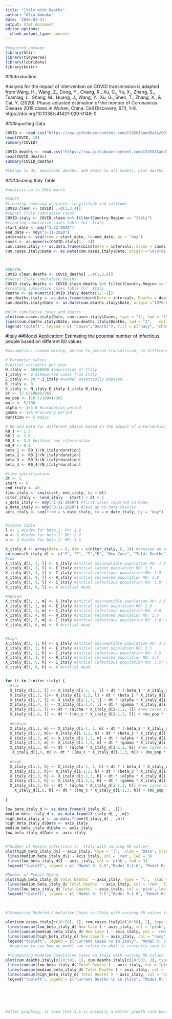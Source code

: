 ```yaml
---
title: "Italy with Deaths"
author: "Afia Amoako"
date: '2020-03-31'
output: html_document
editor_options: 
  chunk_output_type: console
---
```


```r
#required package
library(httr)
library(tidyverse)
library(lubridate)
library(knitr)
```


##Introduction

Analysis for the impact of intervention on COVID transmission is adapted from Wang, H., Wang, Z., Dong, Y., Chang, R., Xu, C., Yu, X., Zhang, S., Tsamlag, L., Shang, M., Huang, J., Wang, Y., Xu, G., Shen, T., Zhang, X., & Cai, Y. (2020). Phase-adjusted estimation of the number of Coronavirus Disease 2019 cases in Wuhan, China. Cell Discovery, 6(1), 1–8. https://doi.org/10.1038/s41421-020-0148-0


###Importing Data 
```r
COVID <- read.csv("https://raw.githubusercontent.com/CSSEGISandData/COVID-19/master/csse_covid_19_data/csse_covid_19_time_series/time_series_covid19_confirmed_global.csv")
head(COVID, 10)
summary(COVID)

COVID_deaths <- read.csv("https://raw.githubusercontent.com/CSSEGISandData/COVID-19/master/csse_covid_19_data/csse_covid_19_time_series/time_series_covid19_deaths_global.csv")
head(COVID_deaths)
summary(COVID_deaths)

#things to do, downloads deaths, add death to all models, plot deaths 
```

###Cleaning Italy Table 
```r
#analysis up to 28th march 

#CASES
#cleaning removing province, longititude and latitude 
COVID.clean <- COVID[ ,-c(1,3,4)]
#subset Italy cumulative cases
COVID.italy <- COVID.clean %>% filter(Country.Region == "Italy")
#creating cumulative cases table for  Italy 
start_date <- mdy("1-22-2020")
end_date <- mdy("3-31-2020")
intervals <- seq(from = start_date, to=end_date, by = "day")
cases <- as.numeric(COVID.italy[1, -1])
cum.cases.italy <- as.data.frame(cbind(Date = intervals, Cases = cases))
cum.cases.italy$Date <- as.Date(cum.cases.italy$Date, origin ="1970-01-01")



#DEATHS
COVID.clean.deaths <- COVID_deaths[ ,-c(1,3,4)]
#subset Italy cumulative deaths
COVID.italy.deaths <- COVID.clean.deaths %>% filter(Country.Region == "Italy")
#creating cumulative cases table for  Italy 
deaths <- as.numeric(COVID.italy.deaths[1, -1])
cum.deaths.italy <- as.data.frame(cbind(Date = intervals, Deaths = deaths))
cum.deaths.italy$Date <- as.Date(cum.deaths.italy$Date, origin ="1970-01-01")

#plot.cumulative cases and Deaths 
plot(cum.cases.italy$Date, cum.cases.italy$Cases, type = "l", lwd = "3", col = "navy", main = "Cumulative Cases in Italy", xlab = "Date", ylab = "Cases", ylim = c(0,100000))
lines(cum.deaths.italy$Date, cum.deaths.italy$Deaths, lwd = "3",   col = "chartreuse4")
legend("topleft", legend = c( "Cases","Deaths"), fill = c("navy", "chartreuse4"), col = c("navy", "chartreuse4"), cex = 0.5)
```

#Italy
##Model Application: Estimating the potential number of infectious people based on different R0 values
```r
#assumption: random mixing, person to person transmission, no difference in individual immunity, no deaths

# Parameter values
#initial variables per year
N_italy <- 60480000 #population of Italy
I_italy <- 2 #ikmported cases from Italy
E_italy <- 20 * I_italy #number potentially exposed
R_italy <- 0 
S_italy <- N_italy-E_italy-I_italy-R_italy
br <- (7.6/1000)/365
mu_pop <- (10.7/1000)/365
mu_c <- 5/100
alpha <- 1/5.6 #incubation period
gamma <- 1/5 #recovery period
duration <- 5 #days 

# R0 and beta for different phases based on the impact of intervention to minimize transmission
R0_1 <- 1.5 
R0_2 <- 2.6
R0_3 <- 3.5 #without any intervention
R0_4 <- 0.9
beta_1 <- R0_1/(N_italy*duration)
beta_2 <- R0_2/(N_italy*duration)
beta_3 <- R0_3/(N_italy*duration)
beta_4 <- R0_4/(N_italy*duration)

#time specification
dt <- 1
start <- 0
end_italy <- 40
time_italy <- seq(start, end_italy, by = dt)
niter_italy <- (end_italy - start) / dt + 1
s_date_italy <- mdy("1-31-2020") #first cases reported in Rome
e_date_italy <- mdy("3-11-2020") #last up to date results
axis_italy <- seq(from = s_date_italy, to = e_date_italy, by = "day")


#create table
l <- 1 #index for beta_1: R0: 1.9
m <- 2 #index for beta_2: R0: 2.6
h <- 3 #index for beta_2: R0: 3.5

X_italy_d <- array(data = 0, dim = c(niter_italy, 6, 3)) #created an array to catch the results
colnames(X_italy_d) <- c("S", "E", "I","R", "New Case", "Total Deaths")
#low
X_italy_d[1, 1, l] <- S_italy #initial susuceptible population R0: 1.9
X_italy_d[1, 2, l] <- E_italy #initial latent population R0: 1.9
X_italy_d[1, 3, l] <- I_italy #initial infectious population R0: 1.9
X_italy_d[1, 4, l] <- R_italy #initial recovered population R0: 1.9
X_italy_d[1, 5, l] <- I_italy #initial infectious population R0: 1.9: using this row to count the number of new cases for cumulative incidence calculation.
X_italy_d[1, 6, l] <- 0 #initial dead

#medium
X_italy_d[1, 1, m] <- S_italy #initial susuceptible population R0: 2.6
X_italy_d[1, 2, m] <- E_italy #initial latent population R0: 2.6
X_italy_d[1, 3, m] <- I_italy #initial infectious population R0: 2.6
X_italy_d[1, 4, m] <- R_italy #initial recovered population R0: 2.6
X_italy_d[1, 5, m] <- I_italy #initial infectious population R0: 2.6: using this row to count the number of new cases for cumulative incidence calculation.
X_italy_d[1, 6, m] <- 0 #initial dead


#high 
X_italy_d[1, 1, h] <- S_italy #initial susuceptible population R0: 3.5
X_italy_d[1, 2, h] <- E_italy #initial latent population R0: 3.5
X_italy_d[1, 3, h] <- I_italy #initial infectious population R0: 3.5
X_italy_d[1, 4, h] <- R_italy #initial recovered population R0: 3.5
X_italy_d[1, 5, h] <- I_italy #initial infectious population R0: 3.5: using this row to count the number of new cases for cumulative incidence calculation.
X_italy_d[1, 6, h] <- 0 #initial dead


for (i in 2:niter_italy) { 
  #low
  X_italy_d[i,1, l] <- X_italy_d[i-1, 1, l] + dt * (-beta_1 * X_italy_d[i-1,1,l] * X_italy_d[i-1,3,l] - mu_pop * X_italy_d[i-1,1,l] + br * sum(X_italy_d[i-1,c(1:4) ,l]) )  #S
  X_italy_d[i,2, l]<- X_italy_d[i-1,2, l] + dt * (beta_1 * X_italy_d[i-1,1,l] *  X_italy_d[i-1,3,l] - (alpha + mu_pop) * X_italy_d[i-1,2,l]) #E
  X_italy_d[i,3, l] <- X_italy_d[i-1,3, l] + dt * (alpha * X_italy_d[i-1,2, l] - (gamma + mu_pop) * X_italy_d[i-1,3, l] - mu_c * X_italy_d[i-1,3, l])  #I 
  X_italy_d[i,4, l] <- X_italy_d[i-1,4, l] + dt * (gamma * X_italy_d[i-1,3, l] - mu_pop * X_italy_d[i-1,4, l]) #R
  X_italy_d[i,5, l] <- dt * (alpha * X_italy_d[i-1,2, l]) #new cases added 
  X_italy_d[i,6, l] <- dt * ((mu_c * X_italy_d[i-1,3, l]) + (mu_pop * (X_italy_d[i-1,1,l] + X_italy_d[i-1,2,l] + X_italy_d[i-1,3,l] + X_italy_d[i-1,4, l])))
  
  #medium
  X_italy_d[i,1, m] <- X_italy_d[i-1, 1, m] + dt * (-beta_2 * X_italy_d[i-1,1,m] * X_italy_d[i-1,3,m] - mu_pop * X_italy_d[i-1,1,m] + br * sum(X_italy_d[i-1, ,m]))  #S
  X_italy_d[i,2, m]<- X_italy_d[i-1,2, m] + dt * (beta_2 * X_italy_d[i-1,1,m] *  X_italy_d[i-1,3,m] - (alpha + mu_pop) * X_italy_d[i-1,2,m]) #E
  X_italy_d[i,3, m] <- X_italy_d[i-1,3, m] + dt * (alpha * X_italy_d[i-1,2, m] - (gamma + mu_pop) * X_italy_d[i-1,3, m] - mu_c * X_italy_d[i-1,3, m])  #I 
  X_italy_d[i,4, m] <- X_italy_d[i-1,4, m] + dt * (gamma * X_italy_d[i-1,3, m] - mu_pop * X_italy_d[i-1,4, m]) #R
  X_italy_d[i,5, m] <- dt * (alpha * X_italy_d[i-1,2, m]) #new cases added 
   X_italy_d[i,6, m] <- dt * ((mu_c * X_italy_d[i-1,3, m]) + (mu_pop * (X_italy_d[i-1,1,m] + X_italy_d[i-1,2,m] + X_italy_d[i-1,3,m] + X_italy_d[i-1,4, m])))
   
  #high
  X_italy_d[i,1, h] <- X_italy_d[i-1, 1, h] + dt * (-beta_3 * X_italy_d[i-1,1,h] * X_italy_d[i-1,3,h] - mu_pop * X_italy_d[i-1,1,h] + br * sum(X_italy_d[i-1, ,m]))  #S
  X_italy_d[i,2, h]<- X_italy_d[i-1,2, h] + dt * (beta_3 * X_italy_d[i-1,1,h] *  X_italy_d[i-1,3,h] - (alpha + mu_pop) * X_italy_d[i-1,2,h]) #E
  X_italy_d[i,3, h] <- X_italy_d[i-1,3, h] + dt * (alpha * X_italy_d[i-1,2, h] - (gamma + mu_pop) * X_italy_d[i-1,3, h] - mu_c * X_italy_d[i-1,3, h])  #I 
  X_italy_d[i,4, h] <- X_italy_d[i-1,4, h] + dt * (gamma * X_italy_d[i-1,3, h] - mu_pop * X_italy_d[i-1,4, h]) #R
  X_italy_d[i,5, h] <- dt * (alpha * X_italy_d[i-1,2, h]) #new cases added 
    X_italy_d[i,6, h] <- dt * ((mu_c * X_italy_d[i-1,3, h]) + (mu_pop * (X_italy_d[i-1,1,h] + X_italy_d[i-1,2,h] + X_italy_d[i-1,3,h] + X_italy_d[i-1,4, h])))
  
}

low_beta_italy_d <- as.data.frame(X_italy_d[ , ,l])
medium_beta_italy_d <- as.data.frame(X_italy_d[ , ,m])
high_beta_italy_d <- as.data.frame(X_italy_d[ , ,h])
high_beta_italy_d$Date <- axis_italy
medium_beta_italy_d$Date <- axis_italy
low_beta_italy_d$Date <- axis_italy


#"Number of People Infectious in  Italy with varying R0 values",
plot(high_beta_italy_d$I ~ axis_italy, type = 'l',  xlab = "Date", ylab = "Number of People Infectious", col = 'navy', lwd = 3, ylim = c(0,5000))
 lines(medium_beta_italy_d$I ~ axis_italy, col = 'red', lwd = 3)
 lines(low_beta_italy_d$I ~ axis_italy, col = 'pink', lwd = 3)
 legend("topleft", legend = c( "Model R: 3.5","Model R:2.6", "Model R: 1.5"), fill = c("navy", "red", "pink"), col = c("navy", "red", "pink"), cex = 0.5)

#Number of People Dying 
plot(high_beta_italy_d$`Total Deaths` ~ axis_italy, type = 'l',  xlab = "Date", ylab = "Number of People Dead", col = 'navy', lwd = 3)
 lines(medium_beta_italy_d$`Total Deaths` ~ axis_italy, col = 'red', lwd = 3)
 lines(low_beta_italy_d$`Total Deaths` ~ axis_italy, col = 'pink', lwd = 3)
 legend("topleft", legend = c( "Model R: 3.5","Model R:2.6", "Model R: 1.5"), fill = c("navy", "red", "pink"), col = c("navy", "red", "pink"), cex = 0.5)
 
 
  
#"Comparing Modeled Cumulative Cases in Italy with varying R0 values to current cases",

plot(cum.cases.italy[c(10:50), 1], cum.cases.italy[c(10:50), 2], type = 'l', xlab = "Date", ylab = "Cumulative Cases", col = "chartreuse4", lwd = 3)
 lines(cumsum(low_beta_italy_d$`New Case`) ~ axis_italy, col = "pink", lwd = 3)
 lines(cumsum(medium_beta_italy_d$`New Case`) ~ axis_italy, col = 'red', lwd = 3)
 lines(cumsum(high_beta_italy_d$`New Case`) ~ axis_italy, col = "navy", lwd = 3)
 legend("topleft", legend = c("Current Cases \n in Italy", "Model R: 3.5","Model R:2.6", "Model R:1.5"), fill = c("chartreuse4", "navy", "red", "pink"), col = c("chartreuse4", "navy", "red", "pink"), cex = 0.5)
  #caption to see how my model can relate to what is currently seen in italy, I used the model to calculate the number of new infectious people occuring based on the number of people moving into the I column and compared this to the current information on cumulative cases. This will allow me to compare with current cases. 
 
 #"Comparing Modeled Cumulative Cases in Italy with varying R0 values to current cases",
plot(cum.deaths.italy[c(10:50), 1], cum.deaths.italy[c(10:50), 2], type = 'l', xlab = "Date", ylab = "Cumulative Deaths", col = "chartreuse4", lwd = 3)
 lines(cumsum(low_beta_italy_d$`Total Deaths`) ~ axis_italy, col = "pink", lwd = 3)
 lines(cumsum(medium_beta_italy_d$`Total Deaths`) ~ axis_italy, col = 'red', lwd = 3)
 lines(cumsum(high_beta_italy_d$`Total Deaths`) ~ axis_italy, col = "navy", lwd = 3)
 legend("topleft", legend = c("Current Deaths \n in Italy", "Model R: 3.5","Model R:2.6", "Model R:1.5"), fill = c("chartreuse4", "navy", "red", "pink"), col = c("chartreuse4", "navy", "red", "pink"), cex = 0.5)
 

 


 
#after graphing, it seem that 3.5 is actually a better growth rate because it is similar to the italy number. Assuming that italy is only counting those who are presenting for testing, tends to be those with some symptoms and this is not including those who are incubating, so could be under estimation. Thus used the I to represent the symptomatic and calculated cumulative cases by the number of cases moving from E to I each time step and then taking the  cumulative sum. 3.5 is a good R0 to start with. 
```
